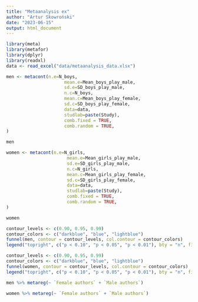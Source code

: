 ```yaml
---
title: "Metaanalysis ex"
author: "Artur Skowroński"
date: "2023-06-15"
output: html_document
---
```

```r
library(meta)
library(metafor)
library(dplyr)
library(readxl)
data <- read_excel("data/metaanalysis_data.xlsx")

```

```r
men <- metacont(n.e=N_boys,
                      mean.e=Mean_boys_play_male,
                      sd.e=SD_boys_play_male,
                      n.c=N_boys,
                      mean.c=Mean_boys_play_female,
                      sd.c=SD_boys_play_female,
                      data=data,
                      studlab=paste(Study),
                      comb.fixed = TRUE,
                      comb.random = TRUE,
)

men
```

```r
women <- metacont(n.e=N_girls,
                       mean.e=Mean_girls_play_male,
                       sd.e=SD_girls_play_male,
                       n.c=N_girls,
                       mean.c=Mean_girls_play_female,
                       sd.c=SD_girls_play_female,
                       data=data,
                       studlab=paste(Study),
                       comb.fixed = TRUE,
                       comb.random = TRUE,
)

women
```
```r
contour_levels <- c(0.90, 0.95, 0.99)
contour_colors <- c("darkblue", "blue", "lightblue")
funnel(men, contour = contour_levels, col.contour = contour_colors)
legend("topright", c("p < 0.10", "p < 0.05", "p < 0.01"), bty = "n", fill = contour_colors)
```
```r
contour_levels <- c(0.90, 0.95, 0.99)
contour_colors <- c("darkblue", "blue", "lightblue")
funnel(women, contour = contour_levels, col.contour = contour_colors)
legend("topright", c("p < 0.10", "p < 0.05", "p < 0.01"), bty = "n", fill = contour_colors)
```

```r
men %>% metareg(~ `Female authors` + `Male authors`)
```
```r
women %>% metareg(~ `Female authors` + `Male authors`)
```